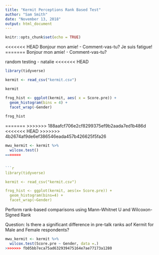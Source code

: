 ```yaml
---
title: "Kermit Perceptions Rank Based Test"
author: "Sam Smith"
date: "November 13, 2018"
output: html_document
---
```


```r
knitr::opts_chunk$set(echo = TRUE)
```

<<<<<<< HEAD
Bonjour mon amie! - Comment-vas-tu? Je suis fatigue!
=======
Bonjour mon amie! - Comment-vas-tu? 

random testing - natalie
<<<<<<< HEAD

```r
library(tidyverse)

kermit <- read_csv("kermit.csv")

kermit

frog_hist <- ggplot(kermit, aes( x = Score.pre)) + 
  geom_histogram(bins = 4) +
  facet_wrap(~Gender)
 
frog_hist
```

=======
>>>>>>> 188aafcf706e2cf8299375ef9b2aada7ed1b486d
<<<<<<< HEAD
>>>>>>> 4b2674af9de6ef386546eada457b426625f5fa26

```r
mwu_kermit <- kermit %>%
  wilcox.test()
=======


```r
library(tidyverse)

kermit <- read_csv("kermit.csv")

frog_hist <- ggplot(kermit, aes(x= Score.pre)) +
  geom_histogram(bins=4) +
  facet_wrap(~Gender)
```
Perform rank-based comparisons using Mann-Whitnet U and Wilcoxon-Signed Rank

Question: Is there a significant difference in pre-talk ranks aof Kermit for Male and Female respondents? 

```r
mwu_kermit <- kermit %>% 
  wilcox.test(Score.pre ~ Gender, data =.)
>>>>>>> fb05bb7eca75ad632939475164e7ae77173a1280
```

